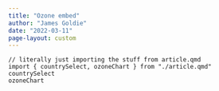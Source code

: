 ```yaml
---
title: "Ozone embed"
author: "James Goldie"
date: "2022-03-11"
page-layout: custom
---
```


```ojs
// literally just importing the stuff from article.qmd
import { countrySelect, ozoneChart } from "./article.qmd"
countrySelect
ozoneChart
```